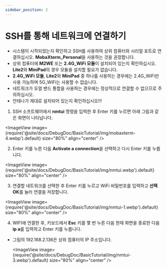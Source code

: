 ```yaml
---
sidebar_position: 2
---
```


# SSH를 통해 네트워크에 연결하기


* 시스템이 시작되었는지 확인하고 SSH를 사용하여 상위 컴퓨터와 시리얼 포트로 연결하십시오. **MobaXterm_Personal**을 사용하는 것을 권장합니다.
* 상위 컴퓨터에 **M2WE** 또는 **2.4G_WiFi 모듈**이 설치되어 있는지 확인하십시오. **Lite2**와 **MiniPad**의 경우 모듈을 설치할 필요가 없습니다.
* **2.4G_WiFi 모듈**, **Lite2**와 **MiniPad** 중 하나를 사용하는 경우에는 2.4G_WiFi만 사용 가능하며 5G_WiFi는 사용할 수 없습니다.
* 네트워크가 듀얼 밴드 통합을 사용하는 경우에는 정상적으로 연결할 수 없으므로 주의하십시오.
* 안테나가 제대로 설치되어 있는지 확인하십시오!!!

 1. SSH 소프트웨어에서 **nmtui** 명령을 입력한 후 Enter 키를 누르면 아래 그림과 같은 화면이 나타납니다.

  <ImageView image={require('@site/docs/DebugDoc/BasicTutorial/img/mobaxterm-4.webp').default} size="80%" align="center" />

 2. Enter 키를 누른 다음 **Activate a connection**을 선택하고 다시 Enter 키를 누릅니다.

  <ImageView image={require('@site/docs/DebugDoc/BasicTutorial/img/nmtui.webp').default} size="80%" align="center" />

 3. 연결할 네트워크를 선택한 후 Enter 키를 누르고 WiFi 비밀번호를 입력하고 **선택 OK**를 눌러 연결을 저장합니다.

   <ImageView image={require('@site/docs/DebugDoc/BasicTutorial/img/nmtui-1.webp').default} size="80%" align="center" />

 4. WIFI에 연결한 후, 키보드에서 **Esc** 키를 몇 번 누른 다음 현재 화면을 종료한 다음 **ip a**를 입력하고 Enter 키를 누릅니다.

 * 그림의 192.168.2.136은 상위 컴퓨터의 IP 주소입니다.

    <ImageView image={require('@site/docs/DebugDoc/BasicTutorial/img/nmtui-3.webp').default} size="80%" align="center" />
